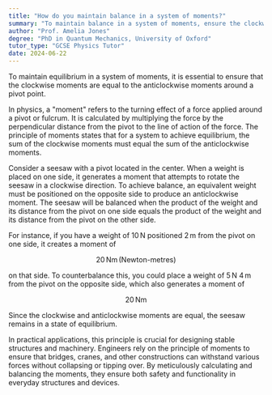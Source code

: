 ```yaml
---
title: "How do you maintain balance in a system of moments?"
summary: "To maintain balance in a system of moments, ensure the clockwise moments equal the anticlockwise moments around a pivot."
author: "Prof. Amelia Jones"
degree: "PhD in Quantum Mechanics, University of Oxford"
tutor_type: "GCSE Physics Tutor"
date: 2024-06-22
---
```


To maintain equilibrium in a system of moments, it is essential to ensure that the clockwise moments are equal to the anticlockwise moments around a pivot point.

In physics, a "moment" refers to the turning effect of a force applied around a pivot or fulcrum. It is calculated by multiplying the force by the perpendicular distance from the pivot to the line of action of the force. The principle of moments states that for a system to achieve equilibrium, the sum of the clockwise moments must equal the sum of the anticlockwise moments.

Consider a seesaw with a pivot located in the center. When a weight is placed on one side, it generates a moment that attempts to rotate the seesaw in a clockwise direction. To achieve balance, an equivalent weight must be positioned on the opposite side to produce an anticlockwise moment. The seesaw will be balanced when the product of the weight and its distance from the pivot on one side equals the product of the weight and its distance from the pivot on the other side.

For instance, if you have a weight of $10 \, \text{N}$ positioned $2 \, \text{m}$ from the pivot on one side, it creates a moment of 

$$
20 \, \text{Nm} \, (\text{Newton-metres}) 
$$ 

on that side. To counterbalance this, you could place a weight of $5 \, \text{N}$ $4 \, \text{m}$ from the pivot on the opposite side, which also generates a moment of 

$$
20 \, \text{Nm} 
$$ 

Since the clockwise and anticlockwise moments are equal, the seesaw remains in a state of equilibrium.

In practical applications, this principle is crucial for designing stable structures and machinery. Engineers rely on the principle of moments to ensure that bridges, cranes, and other constructions can withstand various forces without collapsing or tipping over. By meticulously calculating and balancing the moments, they ensure both safety and functionality in everyday structures and devices.
    